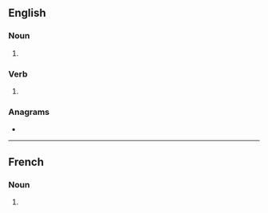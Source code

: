 ==English==

===Noun===
{{head|en|noun form}}

# {{plural of|en|marinade}}

===Verb===
{{head|en|verb form}}

# {{en-third-person singular of|marinade}}

===Anagrams===
* {{anagrams|en|a=aadeimnrs|Madeirans|marsdenia}}

----

==French==

===Noun===
{{head|fr|noun plural form|g=f}}

# {{plural of|fr|marinade}}